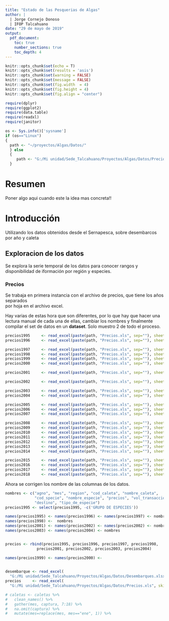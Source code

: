 ```yaml
---
title: "Estado de las Pesquerias de Algas"
author: | 
  | Jorge Cornejo Donoso
  | IFOP Talcahuano
date: "29 de mayo de 2019"
output:
  pdf_document:
    toc: true
    number_sections: true
    toc_depth: 4
---
```


```r
knitr::opts_chunk$set(echo = T)
knitr::opts_chunk$set(results = 'asis')
knitr::opts_chunk$set(warning = FALSE)
knitr::opts_chunk$set(message = FALSE)
knitr::opts_chunk$set(fig.width  = 4)
knitr::opts_chunk$set(fig.height = 4)
knitr::opts_chunk$set(fig.align = "center")

```

```r
require(dplyr)
require(ggplot2)
require(data.table)
require(readxl)
require(janitor)
```

```r
os <- Sys.info()['sysname']
if (os=="Linux") 
{
  path <- "~/proyectos/Algas/Datos/"
  } else
  {
     path <- "G:/Mi unidad/Sede_Talcahuano/Proyectos/Algas/Datos/Precios.xls"
  }

```

# Resumen

Poner algo aqui cuando este la idea mas concreta!!

# Introducción

Utilizando los datos obtenidos desde el Sernapesca, sobre desembarcos por año y caleta

## Exploracion de los datos

Se explora la serie temporal de los datos para conocer rangos y disponibilidad de iformación por región y especies.

### Precios

Se trabaja en primera instancia con el archivo de precios, que tiene los años separados  
por hoja en el archivo excel.

Hay varias de estas hora que son diferentes, por lo que hay que hacer una lectura manual de cada una de ellas, cambiar los nombres y finalmente compilar el set de datos en un **dataset**. Solo muestro 2 de todo el proceso.

```r
precios1995     <- read_excel(paste(path, "Precios.xls", sep=""), sheet = 1, skip = 3)
precios1996     <- read_excel(paste(path, "Precios.xls", sep=""), sheet = 2, skip = 3)

```

```r
precios1997     <- read_excel(paste(path, "Precios.xls", sep=""), sheet = 3, skip = 3)
precios1998     <- read_excel(paste(path, "Precios.xls", sep=""), sheet = 4, skip = 3)
precios1999     <- read_excel(paste(path, "Precios.xls", sep=""), sheet = 5, skip = 3)
precios2000     <- read_excel(paste(path, "Precios.xls", sep=""), sheet = 6, skip = 3)

precios2001     <- read_excel(paste(path, "Precios.xls", sep=""), sheet = 7, skip = 2)

precios2002     <- read_excel(paste(path, "Precios.xls", sep=""), sheet = 8, skip = 3)

precios2003     <- read_excel(paste(path, "Precios.xls", sep=""), sheet = 9, skip = 2)
precios2004     <- read_excel(paste(path, "Precios.xls", sep=""), sheet = 10, skip = 2)

precios2005     <- read_excel(paste(path, "Precios.xls", sep=""), sheet = 11, skip = 3)
precios2006     <- read_excel(paste(path, "Precios.xls", sep=""), sheet = 12, skip = 3)
precios2007     <- read_excel(paste(path, "Precios.xls", sep=""), sheet = 13, skip = 3)

precios2008     <- read_excel(paste(path, "Precios.xls", sep=""), sheet = 13, skip = 4)
precios2009     <- read_excel(paste(path, "Precios.xls", sep=""), sheet = 14, skip = 4)
precios2010     <- read_excel(paste(path, "Precios.xls", sep=""), sheet = 15, skip = 4)
precios2011     <- read_excel(paste(path, "Precios.xls", sep=""), sheet = 16, skip = 4)
precios2012     <- read_excel(paste(path, "Precios.xls", sep=""), sheet = 17, skip = 4)
precios2013     <- read_excel(paste(path, "Precios.xls", sep=""), sheet = 18, skip = 4)
precios2014     <- read_excel(paste(path, "Precios.xls", sep=""), sheet = 19, skip = 4)

precios2015     <- read_excel(paste(path, "Precios.xls", sep=""), sheet = 20, skip = 5)
precios2016     <- read_excel(paste(path, "Precios.xls", sep=""), sheet = 21, skip = 5)
precios2017     <- read_excel(paste(path, "Precios.xls", sep=""), sheet = 22, skip = 5)
precios2018     <- read_excel(paste(path, "Precios.xls", sep=""), sheet = 23, skip = 5)

```

Ahora se corrigen los nombre de las columnas de los datos.

```r
nombres <- c("agno", "mes", "region", "cod_caleta", "nombre_caleta", 
             "cod_specie", "nombre_especie", "precios", "vol_transaccion", 
             "destino", "tipo_de_especie")
precios1995 <- select(precios1995, -c('GRUPO DE ESPECIES'))

names(precios1995) <- names(precios1996) <- names(precios1997) <- nombres
names(precios1998) <-  nombres 
names(precios2001) <- names(precios2002) <- names(precios2002) <- nombres 
names(precios2003) <- names(precios2004) <- nombres 


precios <- rbind(precios1995, precios1996, precios1997, precios1998, 
              precios2001, precios2002, precios2003, precios2004)

names(precios1999) <- names(precios2000) <-
  
```




```r
desembarque <- read_excel(
  "G:/Mi unidad/Sede_Talcahuano/Proyectos/Algas/Datos/Desembarques.xlsx", skip = 1)
precios     <- read_excel(
  "G:/Mi unidad/Sede_Talcahuano/Proyectos/Algas/Datos/Precios.xls", skip = 1)

# caletas <- caletas %>%
#   clean_names() %>%
#   gather(mes, captura, 7:18) %>%
#   na.omit(captura) %>%
#   mutate(mes=replace(mes, mes=="ene", 1)) %>% 
```



